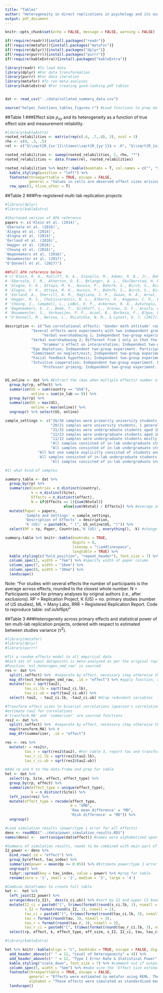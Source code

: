 ```yaml
---
title: "Tables"
author: "Heterogeneity in direct replications in psychology and its association with effect size"
output: pdf_document
---
```


```r
knitr::opts_chunk$set(echo = FALSE, message = FALSE, warning = FALSE)
```

```r
if(!require(readr)){install.packages("readr")}
if(!require(metafor)){install.packages("metafor")}
if(!require(dplyr)){install.packages("dplyr")}
if(!require(purrr)){install.packages("purrr")}
if(!require(kableExtra)){install.packages("kableExtra")}

library(readr) #To load data
library(dplyr) #For data transformation
library(purrr) #For data iteration
library(metafor) #To run meta-analyses
library(kableExtra) #For creating good-looking pdf tables


dat <- read_csv("../data/collated_summary_data.csv")

source("helper_functions_tables_figures.r") #Load functions to prep data for figures
```

##Table 1
###Effect size $\rho_{xy}$ and its heterogeneity as a function of true effect size and measurement reliability.  
```r
#library(kableExtra)
rooted_relabilities <- matrix(rep(c(.6, .7,.8), 3), ncol = 3)
rho <- c(0, .3, .5)
rel <- c("$\\sqrt{R_{xx'}}\\times\\sqrt{R_{yy'}}$ = .6", "$\\sqrt{R_{xx'}}\\times\\sqrt{R_{yy'}}$ = .7", "$\\sqrt{R_{xx'}}\\times\\sqrt{R_{yy'}}$ = .8")

rooted_relabilities <- sweep(rooted_relabilities, 2, rho, "*")
rooted_relabilities <- data.frame(rel, rooted_relabilities)

rooted_relabilities %>% knitr::kable(booktabs = T, col.names = c("", "$\\rho_{xy}$ = 0", "$\\rho_{xy}$ = .3", "$\\rho_{xy}$ = .5"), escape = FALSE, digits = 2) %>% 
  kable_styling(position = "left") %>% 
  footnote(threeparttable = TRUE, escape = FALSE,
           general = "Values in cells are observed effect sizes arising from the true effect size $\\\\rho_{xy}$ and measurement reliabilites $\\\\sqrt{R_{xx'}}\\\\times\\\\sqrt{R_{yy'}}$ when sample size is infinite. Increasing column-wise variance in observed effect sizes illustrates the association between effect size, reliability of measurement and heterogeneity  Code to reproduce table: osf.io/kf6pt/") %>% 
  row_spec(3, hline_after = T)

```


##Table 2
###Pre-registered multi-lab replication projects
```r
#library(dplyr)
#library(kableExtra)

#Shortened version of APA reference
papers <- c('Klein et al. (2014)', 
'Ebersole et al. (2016)',
'Alogna et al. (2014)',
'Alogna et al. (2014)',
'Eerland et al. (2016)',
'Hagger et al. (2016)',
'Cheung et al. (2016)',
'Wagenmakers et al. (2016)',
'Bouwmeester et al. (2017)',
"O'Donnell et al. (2017)")

##Full APA reference below
# c('Klein, R. A., Ratliff, K. A., Vianello, M., Adams, R. B., Jr., Bahn?k, S., Bernstein, M. J., . . . Nosek, B. A. (2014). Investigating variation in replicability: A "many labs" replication project. Social Psychology, 45(3), 142-152.', 
# 'Ebersole, C. R., Atherton, O. E., Belanger, A. L., Skulborstad, H. M., Allen, J. M., Banks, J. B., ... & Brown, E. R. (2016). Many Labs 3: Evaluating participant pool quality across the academic semester via replication. Journal of Experimental Social Psychology, 67, 68-82.',
# 'Alogna, V. K., Attaya, M. K., Aucoin, P., Bahn?k, S., Birch, S., Birt, A. R., ... & Buswell, K. (2014). Registered replication report: Schooler and engstler-schooler (1990). Perspectives on Psychological Science, 9(5), 556-578.',
# 'Alogna, V. K., Attaya, M. K., Aucoin, P., Bahn?k, S., Birch, S., Birt, A. R., ... & Buswell, K. (2014). Registered replication report: Schooler and engstler-schooler (1990). Perspectives on Psychological Science, 9(5), 556-578.',
# 'Eerland, A., Sherrill, A. M., Magliano, J. P., Zwaan, R. A., Arnal, J. D., Aucoin, P., ... & Crocker, C. (2016). Registered replication report: Hart & Albarrac?n (2011). Perspectives on Psychological Science, 11(1), 158-171.',
# 'Hagger, M. S., Chatzisarantis, N. L., Alberts, H., Anggono, C. O., Batailler, C., Birt, A. R., ... & Calvillo, D. P. (2016). A multilab preregistered replication of the ego-depletion effect. Perspectives on Psychological Science, 11(4), 546-573.',
# 'Cheung, I., Campbell, L., LeBel, E. P., Ackerman, R. A., Aykutoglu, B., Bahn?k, S., ... & Carcedo, R. J. (2016). Registered Replication Report: Study 1 from Finkel, Rusbult, Kumashiro, & Hannon (2002). Perspectives on Psychological Science, 11(5), 750-764.',
# 'Wagenmakers, E. J., Beek, T., Dijkhoff, L., Gronau, Q. F., Acosta, A., Adams Jr, R. B., ... & Bulnes, L. C. (2016). Registered Replication Report: Strack, Martin, & Stepper (1988). Perspectives on Psychological Science, 11(6), 917-928.',
# 'Bouwmeester, S., Verkoeijen, P. P., Aczel, B., Barbosa, F., B?gue, L., Bra?as-Garza, P., ... & Evans, A. M. (2017). Registered Replication Report: Rand, Greene, and Nowak (2012). Perspectives on Psychological Science, 12(3), 527-542.',
# "O'Donnell, M., Nelson, L., McLatchie, N. M., & Lynott, D. J. (2017). Registered Replication Report: Dijksterhuis & van Knippenberg (1998): Multilab direct replication of: A variant of study 4 from Dijksterhuis, A., & van Knippenberg, A.(1998). The relation between perception and behavior, or how to win a game of trivial pursuit. Journal of personality and social psychology. Perspectives on Psychological Science."

description <- c("Two correlational effects: 'Gender math attitude' compared implicit attitudes (IAT) towards math between genders and 'IAT correlation math' correlated implicit attitudes with self-reported measures. The remainder were experiments with two independent groups. The groups were primed in some way (Anchoring 1-4; low vs. high category scales; norm of reciprocity; flag priming; currency priming), asked to imagine slightly different situations (Sunk costs; gain vs. loss framing; gambler's fallacy; imagined contact) or asked their agreement with statements presented differently (Allowed vs. forbidden; quote attribution). ", #ML1
            "Several effects were experiments with two independent groups. The groups were either primed in some way (Power and perspective; warmth perceptions; subjective distance interaction), saw slightly different statements (Elaboration likelihood interaction; credentials interaction) or experienced different situations (weight embodiment). Examined interactions were between treatment conditions and participant characteristics. One priming effect (metaphor) compared two treatment groups with a control. One effect was correlational: 'persistence and conscientiousness' was measured by an unsolvable anagram task and self-report respectively. The Stroop task is a within-person experiment with two conditions and the 'Availability' effect asks participants to judge whether some letters are more common in the first or third position.", #ML2
                 "Verbal overshadowing 1; Independent two-group experiment. Participants either described a robber after watching a video or listed countries/capitals and after a filler task attempted to identify the robber in a lineup.", #RRR1
            "Verbal overshadowing 2; Different from 1 only in that the filler task took place before the descriptive task instead of after.", #RRR2
                 "Grammar's effect on interpretation; Independent two-group vignette experiment with three outcome variables. Participants read about actions either described in imperfect or perfect tense and then rated protagonist's intentions (intentionality/intention attribution/detailed processing).", #RRR3
            "Ego depletion; Independent two-group experiment. Participants either assigned to a cognitively demanding task or a neutral, and performance was then measured in a subsequent cognitive task.", #RRR4
            "Commitment on neglect/exit; Independent two-group experiment with two outcome variables. Participants either primed to think about commitment to or independence from partner.", #RRR5
            "Facial feedback hypothesis; Independent two-group experiment. Participants either induced to 'smile' or 'pouth' by holding a pen in their mouth differently and simultaneously rated funniness of cartoons. ", #RRR6
            "Intuitive cooperation; Independent two-group experiment. Economic game with money contribution to a common pool either under time pressure or time delay.",
                 "Professor priming; Independent two-group experiment. Participants primed with either a 'professor' or 'hooligan' stimuli. Outcome was percentage correct trivia answers.") #RRR8


US_online <- dat %>% #Extract the (max when multiple effects) number of US/online labs per RP
  group_by(rp, effect) %>% 
  summarize(US = sum(country == "USA"),
            online = sum(in_lab == 0)) %>% 
  group_by(rp) %>% 
  summarize(US = max(US),
            online = max(online)) %>% 
  ungroup() %>% select(US, online)

sample_settings <- c("26/36 samples were primarily university students, 3 general population and 7 undescribed. 9/36 samples were online, including all the general population ones.", #https://osf.io/g3udn/, ML1
                     "20/21 samples were university students, 1 general population which was also the only online sample.", #Ml3
                     "31/32 samples were undergraduate students aged 18-25, 1 general population which was also the only online sample.", #RRR1
                     "22/23 samples were undergraduate students aged 18-25, 1 general population which was also the only online sample.", #RRR2
                     "11/12 samples were undergraduate students mostly aged 18-25, one of which was online. 1 sample was a broader online sample.", #RRR3
                     "All samples consisted of in-lab undergraduate students", #RRR4
                     "All samples consisted of in-lab undergraduate students aged 18-25", #RRR5
               "All but one sample explicitly consisted of students and all took place in-lab. The last sample was recruited at university grounds.", #RRR6
               'All samples consisted of in-lab undergraduate students aged 18-34.', #RRR7
                     "All samples consisted of in-lab undergraduate students aged 18-25") #RRR8

#1) what kind of samples

summary.table <- dat %>% 
  group_by(rp) %>% 
  summarize(Countries = n_distinct(country),
            k = n_distinct(Site), 
            Effects = n_distinct(effect),
            N = if(Effects == 1){sum(Ntotal)}
                           else{sum(Ntotal) / Effects}) %>% #average across effects
  mutate(Paper = papers,
         'Sample and Settings' = sample_settings,
         'Description of Effects' = description,
         'K (US)' = paste0(k, " (", US_online$US, ")")) %>% 
  select(RP = rp, Paper, Countries,'K (US)', everything(), -k) #change order of columns

summary.table %>% knitr::kable(booktabs = TRUE,
                               digits = 0,
                               linesep = "\\addlinespace",
                               longtable = TRUE) %>% 
  kable_styling(c("hold_position", "repeat_header"), font_size = 7) %>% 
  column_spec(2, width = "7em") %>% #specify width of paper column 
  column_spec(7, width = "16em") %>% 
  column_spec(8, width = "30em") %>% 
  landscape()
```
Note: "For studies with several effects the number of participants is the average across effects, rounded to the closest whole number. N = Participants used for primary analyses by original authors (i.e., after exclusions). RP = Replication Project, K (US) = no. primary studies (number of US studies), ML = Many Labs, RRR = Registered Replication Report. Code to reproduce table: osf.io/kf6pt/"

##Table 3
###Heterogeneity across primary effects and statistical power of ten multi-lab replication projects, ordered with respect to estimated between studies variance ($\tau^2$).
```r
#library(metafor)
#library(dplyr)
#library(purrr)

#fit a random effects model to all empirical data
#Each set of input datapoints is meta-analyzed as per the original replication project
#Function 'est_heterogen_smd_raw' is sourced
res <- dat %>% 
  split(.$effect) %>%  #separate by effect, necessary step otherwise the function is applied overall
  map_dfr(est_heterogen_smd_raw, .id = "effect") %>% #apply function, rbind results into dataframe ('dfr'), make sure purrr is up to date
  mutate(tau = sqrt(tau2),
         tau_ci.lb = sqrt(tau2_ci.lb),
         tau_ci.ub = sqrt(tau2_ci.ub)) %>% 
  select(-tau2, - tau2_ci.lb, -tau2_ci.ub) #drop redundant variables

#Transform effect sizes to biserial correlations (pearson's correlations left as is)
#estimate tau2 for correlations
#'transform_MA' and 'summarizer' are sourced functions
res2 <- dat %>% 
  split(.$effect) %>%  #separate by effect, necessary step otherwise the function is applied overall
  map(transform_MA) %>% #
  map_dfr(summarizer, .id = "effect")

res <- res %>%
  mutate(r = res2$r,
         tau_r = sqrt(res2$tau2), #For table 3, report tau and transformed effect sizes (biserial correlations)
         tau_r_ci.lb = sqrt(res2$tau2.lb),
         tau_r_ci.ub = sqrt(res2$tau2.ub))

#Add rp and k to the data-frame and prep for table
het <- dat %>% 
  select(rp, Site, effect, effect_type) %>% 
  group_by(rp, effect) %>% 
  summarize(effect_type = unique(effect_type),
            k = n_distinct(Site)) %>% 
  left_join(res) %>% 
  mutate(effect_type = recode(effect_type, 
                              d = "SMD",
                              'Raw mean difference' = "MD",
                              'Risk difference' = "RD")) %>% 
  ungroup()

#Load simulation results (power/type 1 error for all effects)
dens <- readRDS("../data/power_simulation_results.RDS")
names(dens) <-  sort(unique(dat$effect)) #names were alphabetized upon splitting in simulation so must sort

#Summary of simulation results, needs to be combined with main part of table
I2_power <- dens %>% 
  bind_rows(.id = "effect") %>% 
  group_by(effect, tau_index) %>% 
  summarize(power = mean(Qp <= 0.05)) %>% #Estimate power/type 1 error for each tau level and effect
  ungroup() %>% 
  tidyr::spread(key = tau_index, value = power) %>% #prep for table
  rename(zero = '1', small = '2', medium = '3', large = '4')

#Combine dataframes to create full table
het <-  het %>% 
  left_join(I2_power) %>% 
  arrange(desc(s_I2),  desc(s_ci.ub)) %>% #sort by I2 and upper CI bound
  mutate(I2_ci = paste0("[", trimws(format(round(s_ci.lb, 1), nsmall = 1)), ", ", trimws(format(round(s_ci.ub, 1), nsmall = 1)), "]"), #Round and put confidence interval between brackets, e.g., [0, 0.41]
         s_I2 = format(round(s_I2, 1), nsmall = 1),
         tau_ci = paste0("[", trimws(format(round(tau_ci.lb, 3), nsmall = 3)), ", ", trimws(format(round(tau_ci.ub, 3), nsmall = 3)), "]"),
         tau = format(round(tau, 3), nsmall = 3),
         tau_r = format(round(tau_r, 3), nsmall = 3),
         tau_r_ci = paste0("[", trimws(format(round(tau_r_ci.lb, 3), nsmall = 3)), ", ", trimws(format(round(tau_r_ci.ub, 3), nsmall = 3)), "]")) %>% #rounded here instead of in table function because should have 4 digits
  select(rp, effect, k, effect_type, eff_size, s_I2, I2_ci, tau, tau_ci, r, tau_r, tau_r_ci, zero, small, medium, large)

```


```r
#library(kableExtra)

het %>% knitr::kable(align = "c", booktabs = TRUE, escape = FALSE, digits = 2, col.names = c("RP", "Effect", "K", "Effect type", "Effect size estimate",  "$I^2$(\\%)", "$I^2$ 95\\% CI", "$\\tau$", "$\\tau$ 95\\% CI", "r*" , "r* $\\tau$", "r* $\\tau$ 95\\% CI", "Zero", "Small", "Medium", "Large")) %>% 
  add_header_above(c(" " = 12, "Level of heterogeneity" = 4)) %>% 
  add_header_above(c(" " = 12, "Type I Error Rate & Statistical Power" = 4)) %>% 
  kable_styling("scale_down", font_size = 7) %>% #comment out if outputting html file
  column_spec(5, width = "5em") %>% #make sure the 'Effect size estimate' header is wrapped 
  footnote(threeparttable = TRUE, escape = FALSE,
           general = "Effects were estimated in metafor using REML. The following effects are odds ratios transformed into standardized mean differences: 'Allowed vs. forbidden', 'Gain vs. loss framing', 'Norm of reciprocity', 'Low vs. high category scales'. RP = Replication Project, K = no. primary studies, CI = confidence intervals, r* = effect sizes as correlations and biserial correlations. $I^2$ and its confidence intervals are for original effect size specifications whereas $\tau$ and its confidence intervals are for transformed r* effect sizes. Statistical power and type I error rates were simulated, where Zero = simulated type 1 error, and the other headers represent simulated power under small/medium/large heterogeneity ($I^2$ = 25/50/75\\\\%) respectively. SMD = Standardized Mean difference (Hedge's g), MD = Mean Difference, RD = Risk Difference, r = correlation. Code to reproduce table: osf.io/kf6pt/",
           alphabet = "These effects were simulated as standardized mean differences") %>% 
  landscape()


```


